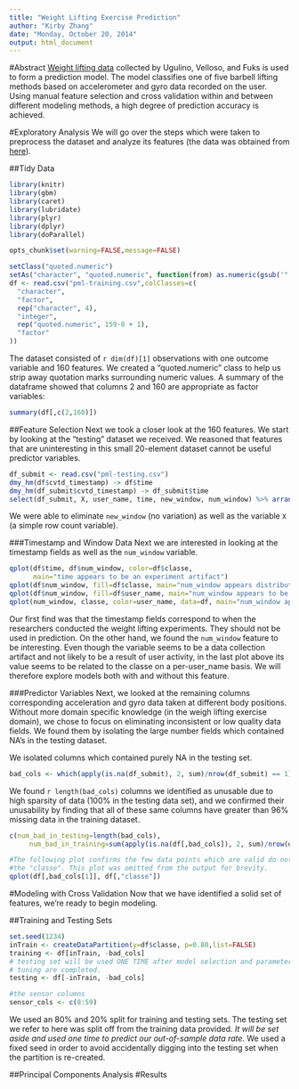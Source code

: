 ---
title: "Weight Lifting Exercise Prediction"
author: "Kirby Zhang"
date: "Monday, October 20, 2014"
output: html_document
---
#Abstract
[Weight lifting data](http://groupware.les.inf.puc-rio.br/har) collected by Ugulino, Velloso, and Fuks is used to form a prediction model. The model classifies one of five barbell lifting methods based on accelerometer and gyro data recorded on the user. Using manual feature selection and cross validation within and between different modeling methods, a high degree of prediction accuracy is achieved.


#Exploratory Analysis
We will go over the steps which were taken to preprocess the dataset and analyze its features (the data was obtained from [here](https://d396qusza40orc.cloudfront.net/predmachlearn/pml-training.csv)).

##Tidy Data
```{r,results='hide',echo=TRUE,cache=FALSE,warning=FALSE,message=FALSE}
library(knitr)
library(gbm)
library(caret)
library(lubridate)
library(plyr)
library(dplyr)
library(doParallel)

opts_chunk$set(warning=FALSE,message=FALSE)
```

```{r,cache=TRUE}

setClass("quoted.numeric")
setAs("character", "quoted.numeric", function(from) as.numeric(gsub('"','',from)))
df <- read.csv("pml-training.csv",colClasses=c(
  "character",
  "factor",
  rep("character", 4),
  "integer",
  rep("quoted.numeric", 159-8 + 1),
  "factor"
))
```
The dataset consisted of `r dim(df)[1]` observations with one outcome variable and 160 features. We created a "quoted.numeric" class to help us strip away quotation marks surrounding numeric values. A summary of the dataframe showed that columns 2 and 160 are appropriate as factor variables:
```{r,cache=TRUE}
summary(df[,c(2,160)])
```
##Feature Selection
Next we took a closer look at the 160 features. We start by looking at the "testing" dataset we received. We reasoned that features that are uninteresting in this small 20-element dataset cannot be useful predictor variables. 
```{r,cache=TRUE}
df_submit <- read.csv("pml-testing.csv")
dmy_hm(df$cvtd_timestamp) -> df$time
dmy_hm(df_submit$cvtd_timestamp) -> df_submit$time
select(df_submit, X, user_name, time, new_window, num_window) %>% arrange(user_name) 
```

We were able to eliminate `new_window` (no variation) as well as the variable `X` (a simple row count variable).

###Timestamp and Window Data
Next we are interested in looking at the timestamp fields as well as the `num_window` variable.
```{r,fig.height=3}
qplot(df$time, df$num_window, color=df$classe, 
      main="time appears to be an experiment artifact")
qplot(df$num_window, fill=df$classe, main="num_window appears distributed across classes")
qplot(df$num_window, fill=df$user_name, main="num_window appears to be an artifact\n associated with individual users")
qplot(num_window, classe, color=user_name, data=df, main="num_window appears related to the combination\nof user_name and activity classe")
```

Our first find was that the timestamp fields correspond to when the researchers conducted the weight lifting experiments. They should not be used in prediction. On the other hand, we found the `num_window` feature to be interesting. Even though the variable seems to be a data collection artifact and not likely to be a result of user activity, in the last plot above its value seems to be related to the classe on a per-user_name basis. We will therefore explore models both with and without this feature. 

###Predictor Variables
Next, we looked at the remaining columns corresponding acceleration and gyro data taken at different body positions. Without more domain specific knowledge (in the weigh lifting exercise domain), we chose to focus on eliminating inconsistent or low quality data fields. We found them by isolating the large number fields which contained NA's in the testing dataset. 

We isolated columns which contained purely NA in the testing set.
```{r}
bad_cols <- which(apply(is.na(df_submit), 2, sum)/nrow(df_submit) == 1)
```

We found `r length(bad_cols)` columns we identified as unusable due to high sparsity of data (100% in the testing data set), and we confirmed their unusability by finding that all of these same columns have greater than 96% missing data in the training dataset.
```{r,fig.keep='none'}
c(num_bad_in_testing=length(bad_cols),
     num_bad_in_training=sum(apply(is.na(df[,bad_cols]), 2, sum)/nrow(df) > 0.96))

#The following plot confirms the few data points which are valid do not strongly predict
#the "classe". This plot was omitted from the output for brevity.
qplot(df[,bad_cols[1]], df[,"classe"])
```


#Modeling with Cross Validation
Now that we have identified a solid set of features, we're ready to begin modeling.

##Training and Testing Sets
```{r,cache=TRUE}
set.seed(1234)
inTrain <- createDataPartition(y=df$classe, p=0.80,list=FALSE)
training <- df[inTrain, -bad_cols]
# testing set will be used ONE TIME after model selection and parameter
# tuning are completed.
testing <- df[-inTrain, -bad_cols]

#the sensor columns
sensor_cols <- c(8:59)
```

We used an 80% and 20% split for training and testing sets. The testing set we refer to here was split off from the training data provided. *It will be set aside and used one time to predict our out-of-sample data rate.* We used a fixed seed in order to avoid accidentally digging into the testing set when the partition is re-created.

##Principal Components Analysis
#Results
